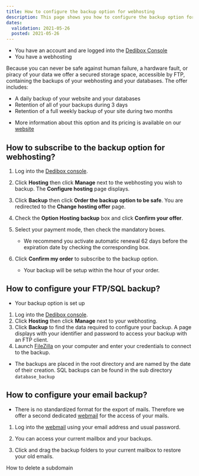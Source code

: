 ```yaml
---
title: How to configure the backup option for webhosting
description: This page shows you how to configure the backup option for wehbosting
dates:
  validation: 2021-05-26
  posted: 2021-05-26
---
```


<Message type="requirement">

- You have an account and are logged into the [Dedibox Console](https://console.online.net)
- You have a webhosting 

</Message>

Because you can never be safe against human failure, a hardware fault, or piracy of your data we offer a secured storage space, accessible by FTP, containing the backups of your webhosting and your databases. The offer includes:

* A daily backup of your website and your databases
* Retention of all of your backups during 3 days
* Retention of a full weekly backup of your site during two months

<Message type="note">

* More information about this option and its pricing is available on our [website](https://www.scaleway.com/en/dedibox/cloud-hosting/#sauvegarde)

</Message>

## How to subscribe to the backup option for webhosting? 

1. Log into the [Dedibox console](https://console.online.net).
2. Click **Hosting** then click **Manage** next to the webhosting you wish to backup. The **Configure hosting** page displays.
3. Click **Backup** then click **Order the backup option to be safe**. You are redirected to the **Change hosting offer** page.
4. Check the **Option Hosting backup** box and click **Confirm your offer**. 
5. Select your payment mode, then check the mandatory boxes. 

    <Message type="note">

    * We recommend you activate automatic renewal 62 days before the expiration date by checking the corresponding box. 

    </Message>

6. Click **Confirm my order** to subscribe to the backup option. 

    <Message type="note">

    * Your backup will be setup within the hour of your order.
  
    </Message>


## How to configure your FTP/SQL backup? 

<Message type="requirement">

- Your backup option is set up
  
</Message>

1. Log into the [Dedibox console](https://console.online.net). 
2. Click **Hosting** then click **Manage** next to your webhosting. 
3. Click **Backup** to find the data required to configure your backup. A page displays with your identifier and password to access your backup with an FTP client. 
4. Launch [FileZilla](https://filezilla-project.org/) on your computer and enter your credentials to connect to the backup. 

<Lightbox src="scaleway_backups_filezilla.png" alt="" />

<Message type="note">

* The backups are placed in the root directory and are named by the date of their creation. SQL backups can be found in the sub directory `database_backup`

</Message>



## How to configure your email backup? 

<Message type="note">

* There is no standardized format for the export of mails. Therefore we offer a second dedicated [webmail](https://backup-mail.online.net/) for the access of your mails.

</Message>


1. Log into the [webmail](https://backup-mail.online.net/) using your email address and usual password. 
2. You can access your current mailbox and your backups. 

    <Lightbox src="scaleway_backups_emails.png" alt="" />

3. Click and drag the backup folders to your current mailbox to restore your old emails. 

<Navigation title="See Also">
  <PreviousButton to="/webhosting/classic/how-to/delete-subdomain/">How to delete a subdomain</PreviousButton>
</Navigation> 
   
